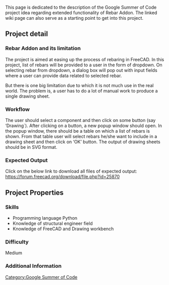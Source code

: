 This page is dedicated to the description of the Google Summer of Code project idea regarding extended functionality of Rebar Addon. The linked wiki page can also serve as a starting point to get into this project.

==Project detail==
===Rebar Addon and its limitation===
The project is aimed at easing up the process of rebaring in FreeCAD. In this project, list of rebars will be provided to a user in the form of dropdown. On selecting rebar from dropdown, a dialog box will pop out with input fields where a user can provide data related to selected rebar.

But there is one big limitation due to which it is not much use in the real world. The problem is, a user has to do a lot of manual work to produce a single drawing sheet.

===Workflow===
The user should select a component and then click on some button (say ‘Drawing`). After clicking on a button, a new popup window should open. In the popup window, there should be a table on which a list of rebars is shown. From that table user will select rebars he/she want to include in a drawing sheet and then click on ‘OK’ button. The output of drawing sheets should be in SVG format.

===Expected Output===
Click on the below link to download all files of expected output: https://forum.freecad.org/download/file.php?id=25870

==Project Properties==
===Skills===
*Programming language Python
*Knowledge of structural engineer field
*Knowledge of FreeCAD and Drawing workbench

===Difficulty===
Medium

===Additional Information===


[[Category:Google Summer of Code]]